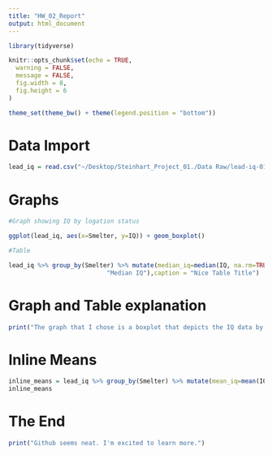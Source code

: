 ```yaml
---
title: "HW_02_Report"
output: html_document
---
```


```r
library(tidyverse)

knitr::opts_chunk$set(echo = TRUE,
  warning = FALSE,
  message = FALSE,
  fig.width = 8,
  fig.height = 6
)

theme_set(theme_bw() + theme(legend.position = "bottom"))
```

# Data Import
```r
lead_iq = read.csv("~/Desktop/Steinhart_Project_01./Data Raw/lead-iq-01.csv")


```

# Graphs

```r
#Graph showing IQ by logation status

ggplot(lead_iq, aes(x=Smelter, y=IQ)) + geom_boxplot()

#Table

lead_iq %>% group_by(Smelter) %>% mutate(median_iq=median(IQ, na.rm=TRUE)) %>%  select(median_iq) %>% unique() %>% knitr::kable(., col.names = c("Smelter",
                           "Median IQ"),caption = "Nice Table Title") 
```

# Graph and Table explanation

```r
print("The graph that I chose is a boxplot that depicts the IQ data by the variable, Smelter, which consists of two categories: far and near. From the boxplot, we can see that the far category has a few outliers but one clear outlier that is not an accurate representation of an individual's IQ. An IQ of 131 or greater is considered very superior (https://www.healthline.com/health/what-is-considered-a-high-iq#whats-a-high-iq). Thus, an IQ of 1000 is likely a data entry error or some other type of error. The table is a simple representation of the median of IQ for each category. The median of the far smelter is 93 and the mean of the near smelter is about 88.") 
```

# Inline Means

```r
inline_means = lead_iq %>% group_by(Smelter) %>% mutate(mean_iq=mean(IQ, na.rm=TRUE)) %>% select(mean_iq) %>% unique()
inline_means

```

# The End

```r
print("Github seems neat. I'm excited to learn more.")
```

